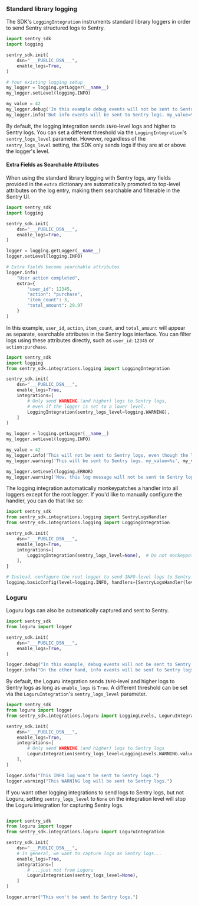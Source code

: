 ### Standard library logging

The SDK's `LoggingIntegration` instruments standard library loggers in order to send Sentry structured logs to Sentry.

```python
import sentry_sdk
import logging

sentry_sdk.init(
    dsn="___PUBLIC_DSN___",
    enable_logs=True,
)

# Your existing logging setup
my_logger = logging.getLogger(__name__)
my_logger.setLevel(logging.INFO)

my_value = 42
my_logger.debug('In this example debug events will not be sent to Sentry logs. my_value=%s', my_value)
my_logger.info('But info events will be sent to Sentry logs. my_value=%s', my_value)
```

By default, the logging integration sends `INFO`-level logs and higher to Sentry logs. You can set a different threshold via the `LoggingIntegration`'s `sentry_logs_level` parameter. However, regardless of the `sentry_logs_level` setting, the SDK only sends logs if they are at or above the logger's level.

#### Extra Fields as Searchable Attributes

When using the standard library logging with Sentry logs, any fields provided in the `extra` dictionary are automatically promoted to top-level attributes on the log entry, making them searchable and filterable in the Sentry UI.

```python
import sentry_sdk
import logging

sentry_sdk.init(
    dsn="___PUBLIC_DSN___",
    enable_logs=True,
)

logger = logging.getLogger(__name__)
logger.setLevel(logging.INFO)

# Extra fields become searchable attributes
logger.info(
    "User action completed",
    extra={
        "user_id": 12345,
        "action": "purchase",
        "item_count": 3,
        "total_amount": 29.97
    }
)
```

In this example, `user_id`, `action`, `item_count`, and `total_amount` will appear as separate, searchable attributes in the Sentry logs interface. You can filter logs using these attributes directly, such as `user_id:12345` or `action:purchase`.

```python
import sentry_sdk
import logging
from sentry_sdk.integrations.logging import LoggingIntegration

sentry_sdk.init(
    dsn="___PUBLIC_DSN___",
    enable_logs=True,
    integrations=[
        # Only send WARNING (and higher) logs to Sentry logs,
        # even if the logger is set to a lower level.
        LoggingIntegration(sentry_logs_level=logging.WARNING),
    ]
)

my_logger = logging.getLogger(__name__)
my_logger.setLevel(logging.INFO)

my_value = 42
my_logger.info('This will not be sent to Sentry logs, even though the logger is set to INFO. my_value=%s', my_value)
my_logger.warning('This will be sent to Sentry logs. my_value=%s', my_value)

my_logger.setLevel(logging.ERROR)
my_logger.warning('Now, this log message will not be sent to Sentry logs, since the logger is set to ERROR.')
```

The logging integration automatically monkeypatches a handler into all loggers except for the root logger. If you'd like to manually configure the handler, you can do that like so:

```python
import sentry_sdk
from sentry_sdk.integrations.logging import SentryLogsHandler
from sentry_sdk.integrations.logging import LoggingIntegration

sentry_sdk.init(
    dsn="___PUBLIC_DSN___",
    enable_logs=True,
    integrations=[
        LoggingIntegration(sentry_logs_level=None),  # Do not monkeypatch the sentry handler
    ],
}

# Instead, configure the root logger to send INFO-level logs to Sentry
logging.basicConfig(level=logging.INFO, handlers=[SentryLogsHandler(level=logging.INFO)])
```

### Loguru

Loguru logs can also be automatically captured and sent to Sentry.

```python
import sentry_sdk
from loguru import logger

sentry_sdk.init(
    dsn="___PUBLIC_DSN___",
    enable_logs=True,
)

logger.debug("In this example, debug events will not be sent to Sentry logs.")
logger.info("On the other hand, info events will be sent to Sentry logs.")
```

By default, the Loguru integration sends `INFO`-level and higher logs to Sentry logs as long as `enable_logs` is `True`. A different threshold can be set via the `LoguruIntegration`'s `sentry_logs_level` parameter.

```python
import sentry_sdk
from loguru import logger
from sentry_sdk.integrations.loguru import LoggingLevels, LoguruIntegration

sentry_sdk.init(
    dsn="___PUBLIC_DSN___",
    enable_logs=True,
    integrations=[
        # Only send WARNING (and higher) logs to Sentry logs
        LoguruIntegration(sentry_logs_level=LoggingLevels.WARNING.value),
    ],
)

logger.info("This INFO log won't be sent to Sentry logs.")
logger.warning("This WARNING log will be sent to Sentry logs.")
```

If you want other logging integrations to send logs to Sentry logs, but not Loguru, setting `sentry_logs_level` to `None` on the integration level will stop the Loguru integration for capturing Sentry logs.

```python

import sentry_sdk
from loguru import logger
from sentry_sdk.integrations.loguru import LoguruIntegration

sentry_sdk.init(
    dsn="___PUBLIC_DSN___",
    # In general, we want to capture logs as Sentry logs...
    enable_logs=True,
    integrations=[
        # ...just not from Loguru
        LoguruIntegration(sentry_logs_level=None),
    ]
)

logger.error("This won't be sent to Sentry logs.")
```
